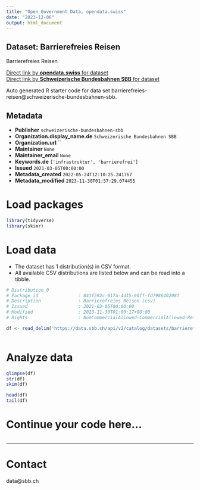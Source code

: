 ```yaml
---
title: "Open Government Data, opendata.swiss"
date: "2023-12-06"
output: html_document
---
```


## Dataset: Barrierefreies Reisen

Barrierefreies Reisen

[Direct link by **opendata.swiss** for dataset](https://opendata.swiss/de/dataset/barrierefreies-reisen)<br>
[Direct link by **Schweizerische Bundesbahnen SBB** for dataset](https://data.sbb.ch/explore/dataset/barrierefreies-reisen/)

Auto generated R starter code for data set barrierefreies-reisen@schweizerische-bundesbahnen-sbb.

## Metadata

- **Publisher** `schweizerische-bundesbahnen-sbb`
- **Organization.display_name.de** `Schweizerische Bundesbahnen SBB`
- **Organization.url** ``
- **Maintainer** `None`
- **Maintainer_email** `None`
- **Keywords.de** `['infrastruktur', 'barrierefrei']`
- **Issued** `2021-03-05T00:00:00`
- **Metadata_created** `2022-05-24T12:10:25.241767`
- **Metadata_modified** `2023-11-30T01:57:29.074455`


# Load packages

```r

library(tidyverse)
library(skimr)

```

# Load data

-   The dataset has 1 distribution(s) in CSV format.
-   All available CSV distributions are listed below and can be read into a tibble.

```r

# Distribution 0
# Package_id               : 841f592c-917a-4d15-90ff-fd798640208f
# Description              : Barrierefreies Reisen (csv)
# Issued                   : 2021-03-05T00:00:00
# Modified                 : 2023-11-30T01:00:17+00:00
# Rights                   : NonCommercialAllowed-CommercialAllowed-ReferenceRequired

df <- read_delim('https://data.sbb.ch/api/v2/catalog/datasets/barrierefreies-reisen/exports/csv')



```

# Analyze data

```r

glimpse(df)
str(df)
skim(df)

head(df)
tail(df)

```

# Continue your code here...

```r

```

------------------------------------------------------------------------

# Contact

data@sbb.ch
